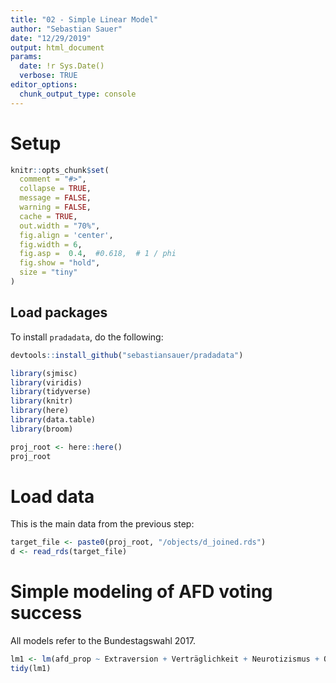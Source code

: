 ```yaml
---
title: "02 - Simple Linear Model"
author: "Sebastian Sauer"
date: "12/29/2019"
output: html_document
params:
  date: !r Sys.Date()
  verbose: TRUE
editor_options: 
  chunk_output_type: console
---
```





# Setup


```r
knitr::opts_chunk$set(
  comment = "#>",
  collapse = TRUE,
  message = FALSE,
  warning = FALSE,
  cache = TRUE,
  out.width = "70%",
  fig.align = 'center',
  fig.width = 6,
  fig.asp =  0.4,  #0.618,  # 1 / phi
  fig.show = "hold",
  size = "tiny"
)

```






## Load packages

To install `pradadata`, do the following:

```r
devtools::install_github("sebastiansauer/pradadata")
```



```r
library(sjmisc)
library(viridis)
library(tidyverse)
library(knitr)
library(here)
library(data.table)
library(broom)
```




```r
proj_root <- here::here()
proj_root
```



# Load data


This is the main data from the previous step:


```r
target_file <- paste0(proj_root, "/objects/d_joined.rds")
d <- read_rds(target_file)
```



# Simple modeling of AFD voting success

All models refer to the Bundestagswahl 2017.


```r
lm1 <- lm(afd_prop ~ Extraversion + Verträglichkeit + Neurotizismus + Offenheit + state, data = d)
tidy(lm1)
```



